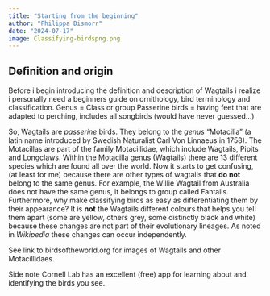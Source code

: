 ```yaml
---
title: "Starting from the beginning"
author: "Philippa Dismorr"
date: "2024-07-17"
image: Classifying-birdspng.png
---
```


## Definition and origin 

Before i begin introducing the definition and description of Wagtails i realize i personally need a beginners guide on ornithology, bird terminology and classification. 
Genus = Class or group 
Passerine birds = having feet that are adapted to perching, includes all songbirds (would have never guessed...)

So, Wagtails are *passerine* birds. They belong to the *genus* "Motacilla" (a latin name introduced by Swedish Naturalist Carl Von Linnaeus in 1758). The Motacillas are part of the family Motacillidae, which include Wagtails, Pipits and Longclaws. Within the Motacilla genus (Wagtails) there are 13 different species which are found all over the world. Now it starts to get confusing, (at least for me) because there are other types of wagtails that **do not** belong to the same genus. For example, the Willie Wagtail from Australia does not have the same genus, it belongs to group called Fantails. 
Furthermore, why make classifying birds as easy as differentiating them by their appearance?  It is **not** the Wagtails different colours that helps you tell them apart (some are yellow, others grey, some distinctly black and white) because these changes are not part of their evolutionary lineages. As noted in *Wikipedia* these changes can occur independently.


See link to birdsoftheworld.org for images of Wagtails and other Motacillidaes.

Side note Cornell Lab has an excellent (free) app for learning about and identifying the birds you see. 
